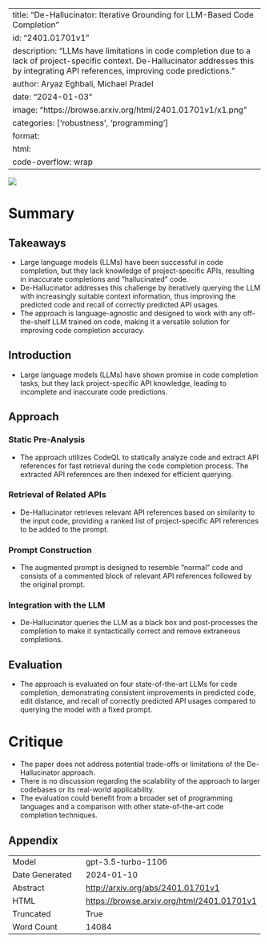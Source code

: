 
---
title: "De-Hallucinator: Iterative Grounding for LLM-Based Code Completion"
id: "2401.01701v1"
description: "LLMs have limitations in code completion due to a lack of project-specific context. De-Hallucinator addresses this by integrating API references, improving code predictions."
author: Aryaz Eghbali, Michael Pradel
date: "2024-01-03"
image: "https://browse.arxiv.org/html/2401.01701v1/x1.png"
categories: ['robustness', 'programming']
format:
  html:
    code-overflow: wrap
---

![](https://browse.arxiv.org/html/2401.01701v1/x1.png)

# Summary

## Takeaways
- Large language models (LLMs) have been successful in code completion, but they lack knowledge of project-specific APIs, resulting in inaccurate completions and "hallucinated" code.
- De-Hallucinator addresses this challenge by iteratively querying the LLM with increasingly suitable context information, thus improving the predicted code and recall of correctly predicted API usages.
- The approach is language-agnostic and designed to work with any off-the-shelf LLM trained on code, making it a versatile solution for improving code completion accuracy.

## Introduction
- Large language models (LLMs) have shown promise in code completion tasks, but they lack project-specific API knowledge, leading to incomplete and inaccurate code predictions.

## Approach
### Static Pre-Analysis
- The approach utilizes CodeQL to statically analyze code and extract API references for fast retrieval during the code completion process. The extracted API references are then indexed for efficient querying.

### Retrieval of Related APIs
- De-Hallucinator retrieves relevant API references based on similarity to the input code, providing a ranked list of project-specific API references to be added to the prompt.

### Prompt Construction
- The augmented prompt is designed to resemble "normal" code and consists of a commented block of relevant API references followed by the original prompt.

### Integration with the LLM
- De-Hallucinator queries the LLM as a black box and post-processes the completion to make it syntactically correct and remove extraneous completions.

## Evaluation
- The approach is evaluated on four state-of-the-art LLMs for code completion, demonstrating consistent improvements in predicted code, edit distance, and recall of correctly predicted API usages compared to querying the model with a fixed prompt.

# Critique
- The paper does not address potential trade-offs or limitations of the De-Hallucinator approach.
- There is no discussion regarding the scalability of the approach to larger codebases or its real-world applicability.
- The evaluation could benefit from a broader set of programming languages and a comparison with other state-of-the-art code completion techniques.

## Appendix

|          |          |
|----------|----------|
| Model     | gpt-3.5-turbo-1106       |
| Date Generated     | 2024-01-10       |
| Abstract | [http://arxiv.org/abs/2401.01701v1](http://arxiv.org/abs/2401.01701v1)        |
| HTML     | [https://browse.arxiv.org/html/2401.01701v1](https://browse.arxiv.org/html/2401.01701v1)       |
| Truncated       | True       |
| Word Count       | 14084       |